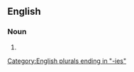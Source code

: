 ==English==

===Noun===
{{head|en|noun plural form}}

# {{plural of|amiability|lang=en}}

[[Category:English plurals ending in "-ies"]]